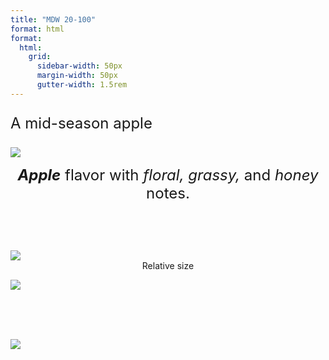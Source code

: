 ```yaml
---
title: "MDW 20-100"
format: html
format:
  html: 
    grid:
      sidebar-width: 50px
      margin-width: 50px
      gutter-width: 1.5rem
---
```


:::{style="font-size: x-large;"}
A mid-season apple
:::

::: grid
::: g-col-5

![](img/transparentapples/mdw20100-crop.png)

:::{style="font-size: x-large;"}
<center><i><b>Apple</b></i> flavor with <i>floral, grassy,</i> and <i>honey</i> notes.</center><br>
:::

![](img/MDW20100-crop.jpg)
<center>Relative size</center>

:::

::: g-col-5

![](img/websitefigs/Apple_MDW 20-100.svg)

<br><br><br>

![](img/flavfigs/flavor_plot_MDW 20-100.svg)

:::
:::